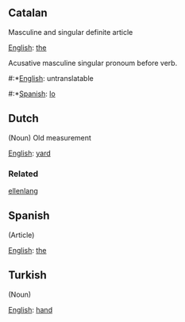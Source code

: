 ==Catalan==

Masculine and singular definite article

[[English]]: [[the]]

Acusative masculine singular pronoum before verb.

#:*[[English]]: untranslatable
#:*[[Spanish]]: [[lo]]
==Dutch==

(Noun) Old measurement

[[English]]: [[yard]]

===Related===

[[ellenlang]]

==Spanish==

(Article)

[[English]]: [[the]]

==Turkish==

(Noun)

[[English]]: [[hand]]